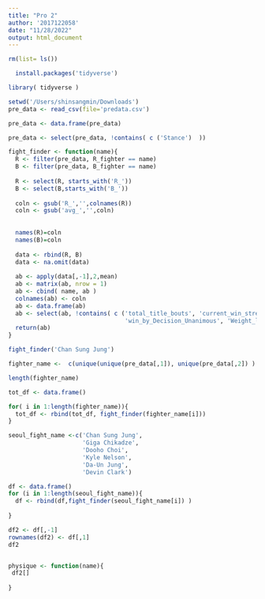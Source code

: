 ```yaml
---
title: "Pro 2"
author: '2017122058'
date: "11/28/2022"
output: html_document
---
```

```r
rm(list= ls())
```

```r
  install.packages('tidyverse')
```
```r
library( tidyverse )
```
```r
setwd('/Users/shinsangmin/Downloads')
pre_data <- read_csv(file='predata.csv')
```
```r
pre_data <- data.frame(pre_data)
```

```r
pre_data <- select(pre_data, !contains( c ('Stance')  ))
```

```r

fight_finder <- function(name){
  R <- filter(pre_data, R_fighter == name)
  B <- filter(pre_data, B_fighter == name)
  
  R <- select(R, starts_with('R_'))
  B <- select(B,starts_with('B_'))
  
  coln <- gsub('R_','',colnames(R))
  coln <- gsub('avg_','',coln)
  
  
  names(R)=coln
  names(B)=coln
  
  data <- rbind(R, B)
  data <- na.omit(data) 
  
  ab <- apply(data[,-1],2,mean)
  ab <- matrix(ab, nrow = 1)
  ab <- cbind( name, ab )
  colnames(ab) <- coln
  ab <- data.frame(ab)
  ab <- select(ab, !contains( c ('total_title_bouts', 'current_win_streak','current_lose_streak','ongest_win_streak', 'wins', 'losses', 'draw', 'win_by_Decision_Majority', 'win_by_Decision_Split',
                                 'win_by_Decision_Unanimous', 'Weight_lbs', 'age')  ))
  return(ab)
}
```

```r
fight_finder('Chan Sung Jung')
```

```r
fighter_name <-  c(unique(unique(pre_data[,1]), unique(pre_data[,2]) ) )
```

```r
length(fighter_name)
```
```r
tot_df <- data.frame()
```

```r
for( i in 1:length(fighter_name)){
  tot_df <- rbind(tot_df, fight_finder(fighter_name[i]))
}
```

```r
seoul_fight_name <-c('Chan Sung Jung',
                     'Giga Chikadze',
                     'Dooho Choi',
                     'Kyle Nelson',
                     'Da-Un Jung', 
                     'Devin Clark')
```


```r
df <- data.frame()
for (i in 1:length(seoul_fight_name)){
  df <- rbind(df,fight_finder(seoul_fight_name[i]) )
  
}
```

```r

df2 <- df[,-1]
rownames(df2) <- df[,1]
df2
```

```r

```

```r
physique <- function(name){
 df2[]
  
}
```

```r










```


